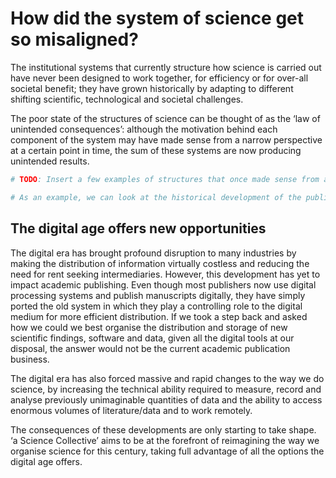 # How did the system of science get so misaligned?
The institutional systems that currently structure how science is carried out have never been designed to work together, for efficiency or for over-all societal benefit; they have grown historically by adapting to different shifting scientific, technological and societal challenges.

The poor state of the structures of science can be thought of as the 'law of unintended consequences': although the motivation behind each component of the system may have made sense from a narrow perspective at a certain point in time, the sum of these systems are now producing unintended results.


```r
# TODO: Insert a few examples of structures that once made sense from a narrow perspective but now are at the root of the problems with the institutions of science

# As an example, we can look at the historical development of the publication of academic journals.

```

## The digital age offers new opportunities
The digital era has brought profound disruption to many industries by making the distribution of information virtually costless and reducing the need for rent seeking intermediaries. However, this development has yet to impact academic publishing. Even though most publishers now use digital processing systems and publish manuscripts digitally, they have simply ported the old system in which they play a controlling role to the digital medium for more efficient distribution. If we took a step back and asked how we could we best organise the distribution and storage of new scientific findings, software and data, given all the digital tools at our disposal, the answer would not be the current academic publication business.

The digital era has also forced massive and rapid changes to the way we do science, by increasing the technical ability required to measure, record and analyse previously unimaginable quantities of data and the ability to access enormous volumes of literature/data and to work remotely.

The consequences of these developments are only starting to take shape. 'a Science Collective' aims to be at the forefront of reimagining the way we organise science for this century, taking full advantage of all the options the digital age offers.






